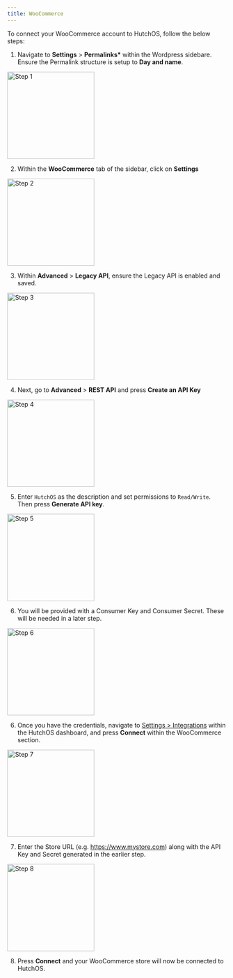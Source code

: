 ```yaml
---
title: WooCommerce
---
```


To connect your WooCommerce account to HutchOS, follow the below steps:

1. Navigate to **Settings** > **Permalinks\*** within the Wordpress sidebare. Ensure the Permalink structure is setup to **Day and name**.

<img height="200" src="/images/woocommerce-1.png" alt="Step 1" />

2. Within the **WooCommerce** tab of the sidebar, click on **Settings**

<img height="200" src="/images/woocommerce-2.png" alt="Step 2" />

3. Within **Advanced** > **Legacy API**, ensure the Legacy API is enabled and saved.

<img height="200" src="/images/woocommerce-3.png" alt="Step 3" />

4. Next, go to **Advanced** > **REST API** and press **Create an API Key**

<img height="200" src="/images/woocommerce-4.png" alt="Step 4" />

5. Enter `HutchOS` as the description and set permissions to `Read/Write`. Then press **Generate API key**.

<img height="200" src="/images/woocommerce-5.png" alt="Step 5" />

6. You will be provided with a Consumer Key and Consumer Secret. These will be needed in a later step.

<img height="200" src="/images/woocommerce-6.png" alt="Step 6" />

6. Once you have the credentials, navigate to [Settings > Integrations](https://web.tryhutch.co.uk/clients/settings/integrations) within the HutchOS dashboard, and press **Connect** within the WooCommerce section.

<img height="200" src="/images/woocommerce-7.png" alt="Step 7" />

7. Enter the Store URL (e.g. https://www.mystore.com) along with the API Key and Secret generated in the earlier step.

<img height="200" src="/images/woocommerce-8.png" alt="Step 8" />

8. Press **Connect** and your WooCommerce store will now be connected to HutchOS.
